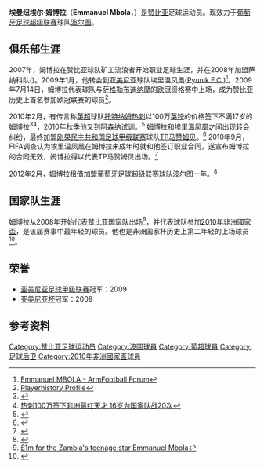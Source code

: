 {{noteta
|G1=足球
|G2=英超
}}
{{Football player infobox
|          playername = 埃曼纽埃尔·姆博拉 <br> Emmanuel Mbola
|               image = Emmanuel Mbola.JPG
|            fullname = Emmanuel Mbola
|         dateofbirth = {{Birth date and age|1993|5|10}}
|         cityofbirth = [[卡布韦|卡布韦]]
|      countryofbirth = [[赞比亚|赞比亚]]
|              height = {{height|m=1.75}}
|         currentclub = [[波尔图足球俱乐部|波尔图]]
|          clubnumber = 23
|            position = [[后卫_(足球)|后卫]]
|          youthyears = 2007
|          youthclubs = 矿工流浪者
|               years =  2008<br/>2008<br/>2009–2010<br/>2010–<br />2012–
|               clubs = 矿工流浪者 <br /> 萨纳科 <br /> 埃里温凤凰 <br /> [[TP马赞姆贝|TP马赞姆贝]] <br /> → [[波尔图足球俱乐部|波尔图]]
|         caps(goals) = 7 (0)<br/>11 (0)<br/>23 (0)<br /> 36 (1) 
|       nationalyears =  2008–
|        nationalteam = [[赞比亚国家足球队|赞比亚]]
| nationalcaps(goals) = 27 (0)
|            pcupdate = 2012年8月15日 
|            ntupdate = 2012年8月15日 
}}
'''埃曼纽埃尔·姆博拉'''（'''Emmanuel Mbola'''，{{bd|1993年|5月10日|catIdx=Mbola,Emmanuel}}）是[[赞比亚|赞比亚]]足球运动员。现效力于[[葡萄牙足球超级联赛|葡萄牙足球超级联赛]]球队[[波尔图足球俱乐部|波尔图]]。

==俱乐部生涯==
2007年，姆博拉在赞比亚球队矿工流浪者开始职业足球生涯，并在2008年加盟萨纳科队({{tsl|en|Zanaco F.C.||Zanaco}})。2009年1月，他转会到[[亚美尼亚|亚美尼亚]]球队埃里温凤凰([[佩歷克足球會|Pyunik F.C.]])<ref>[http://www.armfootball.com/forum/index.php?showtopic=2999 Emmanuel MBOLA - ArmFootball Forum]{{dead link|date=2017年12月 |bot=InternetArchiveBot |fix-attempted=yes }}</ref>。2009年7月14日，姆博拉代表球队与[[萨格勒布迪纳摩足球俱乐部|萨格勒布迪纳摩]]的[[欧洲冠军联赛|欧冠]]资格赛中上场，成为赞比亚历史上首名参加欧冠联赛的球员<ref>[http://www.playerhistory.com/player/238984/  Playerhistory Profile]</ref>。

2010年2月，有传言称[[英超|英超]]球队[[托特纳姆热刺足球俱乐部|托特纳姆热刺]]以100万[[英镑|英镑]]的价格签下不满17岁的姆博拉<ref>{{Cite web |url=http://www.dailymail.co.uk/sport/football/article-1253077/Tottenham-line-1m-deal-land-Zambias-teenage-star-Emmanuel-Mbola.html |title=Tottenham line up £1m deal to land Zambia's teenage star Emmanuel Mbola |accessdate=2010-02-24 |archive-date=2020-10-31 |archive-url=https://web.archive.org/web/20201031232734/https://www.dailymail.co.uk/sport/football/article-1253077/Tottenham-line-1m-deal-land-Zambias-teenage-star-Emmanuel-Mbola.html |dead-url=no }}</ref><ref>[http://sports.sina.com.cn/g/2010-02-23/11544851587.shtml 热刺100万签下非洲最红天才 16岁为国家队战20次]</ref>，2010年秋季他又到[[阿森纳足球俱乐部|阿森纳]]试训。<ref>{{cite news
 |url        = http://www.evri.com/media/article;jsessionid=wyxozzwqpgl9?title=African+youngsters+hoping+to+impress+Arsenal&page=http://www.mirrorfootball.co.uk/news/Arsenal-transfer-news-African-youngsters-Siyanda-Xulu-and-Emmanuel-Mbola-hoping-to-impress-Gunners-on-trial-article589905.html&referring_uri=/person/emmanuel-mbola-0x3a7756%3Bjsessionid%3Dwyxozzwqpgl9&referring_title=Evri
 |title      = African youngsters hoping to impress Arsenal
 |date       = 30 September 2010
 |accessdate = 2 January 2011
 |publisher  = Daily Mirror
}}{{dead link|date=2018年2月 |bot=InternetArchiveBot |fix-attempted=yes }}</ref> 姆博拉和埃里温凤凰之间出现转会纠纷，最终加盟[[刚果民主共和国足球甲级联赛|刚果民主共和国足球甲级联赛]]球队[[TP马赞姆贝|TP马赞姆贝]]。<ref>{{cite news
 |url         = http://www.daily-mail.co.zm/media/news/viewnews.cgi?category=7&id=1279608807
 |title       = Mbola saga: Rangers receive $200,000
 |date        = 
 |accessdate  = 2 January 2011
 |publisher   = Zambian Daily Mail
 |deadurl     = yes
 |archiveurl  = https://web.archive.org/web/20100829155643/http://www.daily-mail.co.zm/media/news/viewnews.cgi?category=7&id=1279608807
 |archivedate = 2010年8月29日
}}</ref> 2010年9月，FIFA调查认为埃里温凤凰在姆博拉未成年时就和他签订职业合同，遂宣布姆博拉的合同无效，姆博拉得以代表TP马赞姆贝出场。<ref>{{cite news
 |url         = http://zambianchronicle.com/?p=6546
 |title       = Mbola transfer saga ends
 |date        = 15 September 2010
 |accessdate  = 2 January 2011
 |publisher   = Zambian Chronicle
 |deadurl     = yes
 |archiveurl  = https://web.archive.org/web/20101222223251/http://zambianchronicle.com/?p=6546
 |archivedate = 2010年12月22日
}}</ref>

2012年2月，姆博拉租借加盟[[葡萄牙足球超级联赛|葡萄牙足球超级联赛]]球队[[波尔图足球俱乐部|波尔图]]一年。<ref>{{cite news |url=http://www.znbc.co.zm/media/news/viewnews.cgi?category=5&id=1329573102 |title=Mbola signs for FC Porto |work=ZNBC.co.zm |publisher=Zambia National Broadcasting Corporation |date=18 February 2012 |accessdate=9 June 2012 |deadurl=yes |archiveurl=https://web.archive.org/web/20120410180651/http://www.znbc.co.zm/media/news/viewnews.cgi?category=5&id=1329573102 |archivedate=2012年4月10日 }}</ref>

==国家队生涯==
姆博拉从2008年开始代表[[赞比亚国家足球队|赞比亚国家队]]出场<ref>[http://ukzambians.co.uk/index.php?option=com_content&task=view&id=2984&Itemid=544 £1m for the Zambia's teenage star Emmanuel Mbola]</ref>，并代表球队参加[[2010年非洲國家盃|2010年非洲國家盃]]，是该届赛事中最年轻的球员。他也是非洲国家杯历史上第二年轻的上场球员<ref>{{Cite web |url=http://www.transfermarkt.de/de/news/34836/mbola-rueckt-auf-rang-2.html |title=Mbola rückt auf Rang 2 |accessdate=2010-02-24 |archive-date=2010-01-17 |archive-url=https://web.archive.org/web/20100117015036/http://www.transfermarkt.de/de/news/34836/mbola-rueckt-auf-rang-2.html |dead-url=no }}</ref>。

==荣誉==
* [[亚美尼亚足球甲级联赛|亚美尼亚足球甲级联赛]]冠军：2009
* [[亚美尼亚杯|亚美尼亚杯]]冠军：2009

==参考资料==
{{reflist}}

{{DEFAULTSORT:Mbola,Emmanuel}}
[[Category:赞比亚足球运动员|Category:赞比亚足球运动员]]
[[Category:波圖球員|Category:波圖球員]]
[[Category:葡超球員|Category:葡超球員]]
[[Category:足球后卫|Category:足球后卫]]
[[Category:2010年非洲國家盃球員|Category:2010年非洲國家盃球員]]